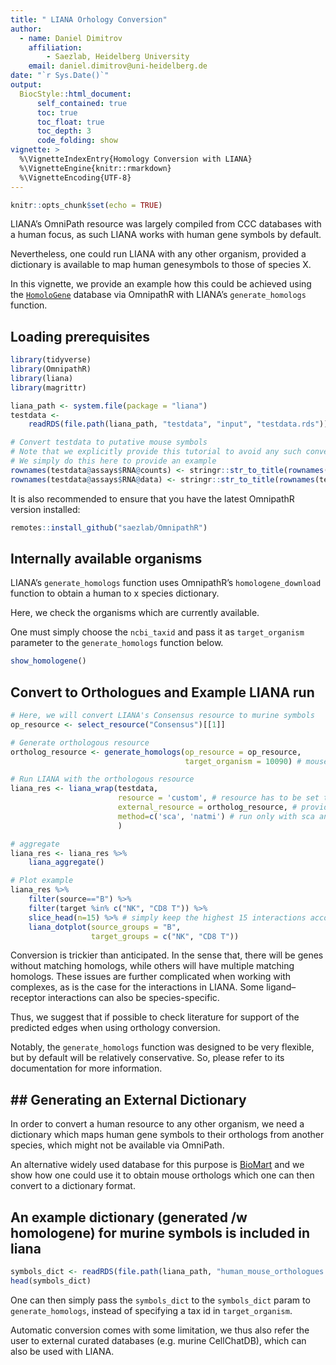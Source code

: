 ```yaml
---
title: " LIANA Orhology Conversion"
author:
  - name: Daniel Dimitrov
    affiliation:
        - Saezlab, Heidelberg University
    email: daniel.dimitrov@uni-heidelberg.de
date: "`r Sys.Date()`"
output: 
  BiocStyle::html_document:
      self_contained: true
      toc: true
      toc_float: true
      toc_depth: 3
      code_folding: show
vignette: >
  %\VignetteIndexEntry{Homology Conversion with LIANA}
  %\VignetteEngine{knitr::rmarkdown}
  %\VignetteEncoding{UTF-8}
---
```


```r
knitr::opts_chunk$set(echo = TRUE)
```

LIANA's OmniPath resource was largely compiled from CCC databases with a human focus,
as such LIANA works with human gene symbols by default.

Nevertheless, one could run LIANA with any other organism, provided a dictionary
is available to map human genesymbols to those of species X.

In this vignette, we provide an example how this could be achieved using the [`HomoloGene`](https://www.ncbi.nlm.nih.gov/homologene)
database via OmnipathR with LIANA's `generate_homologs` function. 


## Loading prerequisites
```r
library(tidyverse)
library(OmnipathR)
library(liana)
library(magrittr)

liana_path <- system.file(package = "liana")
testdata <-
    readRDS(file.path(liana_path, "testdata", "input", "testdata.rds"))

# Convert testdata to putative mouse symbols
# Note that we explicitly provide this tutorial to avoid any such conversions when working with real data
# We simply do this here to provide an example
rownames(testdata@assays$RNA@counts) <- stringr::str_to_title(rownames(testdata@assays$RNA@counts))
rownames(testdata@assays$RNA@data) <- stringr::str_to_title(rownames(testdata@assays$RNA@data))
```

It is also recommended to ensure that you have the latest OmnipathR version installed:
```r
remotes::install_github("saezlab/OmnipathR")
```


## Internally available organisms

LIANA's `generate_homologs` function uses OmnipathR's `homologene_download` 
function to obtain a human to x species dictionary.

Here, we check the organisms which are currently available.

One must simply choose the `ncbi_taxid` and pass it as `target_organism` parameter
to the `generate_homologs` function below.
```r
show_homologene()
```


## Convert to Orthologues and Example LIANA run
```r
# Here, we will convert LIANA's Consensus resource to murine symbols
op_resource <- select_resource("Consensus")[[1]]

# Generate orthologous resource
ortholog_resource <- generate_homologs(op_resource = op_resource,
                                       target_organism = 10090) # mouse

# Run LIANA with the orthologous resource
liana_res <- liana_wrap(testdata,
                        resource = 'custom', # resource has to be set to 'custom' to work with external resources
                        external_resource = ortholog_resource, # provide orthologous resource
                        method=c('sca', 'natmi') # run only with sca and natmi for comp. time
                        )

# aggregate
liana_res <- liana_res %>%
    liana_aggregate()

# Plot example
liana_res %>%
    filter(source=="B") %>%
    filter(target %in% c("NK", "CD8 T")) %>%
    slice_head(n=15) %>% # simply keep the highest 15 interactions according to aggregate rank
    liana_dotplot(source_groups = "B",
                  target_groups = c("NK", "CD8 T"))
```


Conversion is trickier than anticipated. In the sense that, there will be genes
without matching homologs, while others will have multiple matching homologs.
These issues are further complicated when working with complexes, as is the case
for the interactions in LIANA. Some ligand–receptor interactions can also 
be species-specific. 

Thus, we suggest that if possible to check literature for support of the predicted
edges when using orthology conversion.

Notably, the `generate_homologs` function was designed to be very flexible,
but by default will be relatively conservative. So, please refer to its
documentation for more information.



## ## Generating an External Dictionary
In order to convert a human resource to any other organism, we need a dictionary
which maps human gene symbols to their orthologs from another species, which 
might not be available via OmniPath. 

An alternative widely used database for this purpose is [BioMart](https://www.ensembl.org/biomart/martview/ef9109352b17a0704bd49683fe42ac81)
and we show how one could use it to obtain mouse orthologs 
which one can then convert to a dictionary format.


## An example dictionary (generated /w homologene) for murine symbols is included in liana
```r
symbols_dict <- readRDS(file.path(liana_path, "human_mouse_orthologues.RDS"))
head(symbols_dict)
```

One can then simply pass the `symbols_dict` to the `symbols_dict` param to
`generate_homologs`, instead of specifying a tax id in `target_organism`.

Automatic conversion comes with some limitation, we thus also refer the user to
external curated databases (e.g. murine CellChatDB), which can also be used 
with LIANA.
